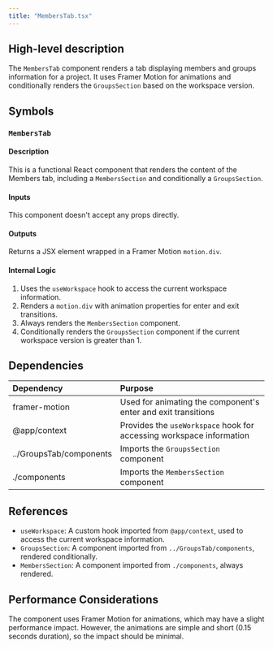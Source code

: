 ```yaml
---
title: "MembersTab.tsx"
---
```


## High-level description
The `MembersTab` component renders a tab displaying members and groups information for a project. It uses Framer Motion for animations and conditionally renders the `GroupsSection` based on the workspace version.

## Symbols

### `MembersTab`
#### Description
This is a functional React component that renders the content of the Members tab, including a `MembersSection` and conditionally a `GroupsSection`.

#### Inputs
This component doesn't accept any props directly.

#### Outputs
Returns a JSX element wrapped in a Framer Motion `motion.div`.

#### Internal Logic
1. Uses the `useWorkspace` hook to access the current workspace information.
2. Renders a `motion.div` with animation properties for enter and exit transitions.
3. Always renders the `MembersSection` component.
4. Conditionally renders the `GroupsSection` component if the current workspace version is greater than 1.

## Dependencies
| Dependency | Purpose |
|:-----------|:--------|
| framer-motion | Used for animating the component's enter and exit transitions |
| @app/context | Provides the `useWorkspace` hook for accessing workspace information |
| ../GroupsTab/components | Imports the `GroupsSection` component |
| ./components | Imports the `MembersSection` component |

## References
- `useWorkspace`: A custom hook imported from `@app/context`, used to access the current workspace information.
- `GroupsSection`: A component imported from `../GroupsTab/components`, rendered conditionally.
- `MembersSection`: A component imported from `./components`, always rendered.

## Performance Considerations
The component uses Framer Motion for animations, which may have a slight performance impact. However, the animations are simple and short (0.15 seconds duration), so the impact should be minimal.
